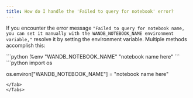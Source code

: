 ```yaml
---
title: How do I handle the 'Failed to query for notebook' error?
---
```


If you encounter the error message `"Failed to query for notebook name, you can set it manually with the WANDB_NOTEBOOK_NAME environment variable,"` resolve it by setting the environment variable. Multiple methods accomplish this:

<Tabs>
<Tab title="Notebook">
```python
%env "WANDB_NOTEBOOK_NAME" "notebook name here"
```
</Tab>
<Tab title="Python">
```python
import os

os.environ["WANDB_NOTEBOOK_NAME"] = "notebook name here"
```
</Tab>
</Tabs>
